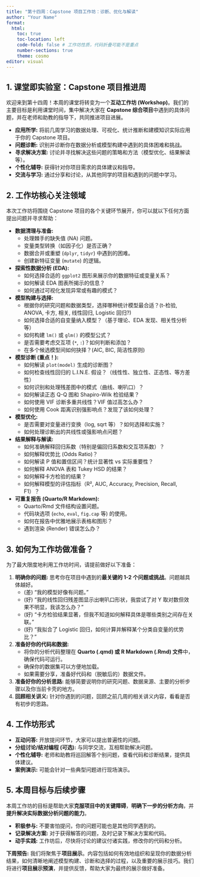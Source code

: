 ```yaml
---
title: "第十四周：Capstone 项目工作坊：诊断、优化与解读"
author: "Your Name"
format:
  html:
    toc: true
    toc-location: left
    code-fold: false # 工作坊性质，代码折叠可能不是重点
    number-sections: true
    theme: cosmo
editor: visual
---
```


## 1. 课堂即实验室：Capstone 项目推进周

欢迎来到第十四周！本周的课堂将转变为一个**互动工作坊 (Workshop)**。我们的主要目标是利用课堂时间，集中解决大家在 **Capstone 综合项目**中遇到的具体问题，并在老师和助教的指导下，共同推进项目进展。

::: {.callout-note title="本周目标"}
-   **应用所学:** 将前几周学习的数据处理、可视化、统计推断和建模知识实际应用于你的 Capstone 项目。
-   **问题诊断:** 识别并诊断你在数据分析或模型构建中遇到的具体困难和挑战。
-   **寻求解决方案:** 讨论并寻找解决这些问题的策略和方法（模型优化、结果解读等）。
-   **个性化辅导:** 获得针对你项目需求的具体建议和指导。
-   **交流与学习:** 通过分享和讨论，从其他同学的项目和遇到的问题中学习。
:::

## 2. 工作坊核心关注领域

本次工作坊将围绕 Capstone 项目的各个关键环节展开，你可以就以下任何方面提出问题并寻求帮助：

-   **数据清理与准备:**
    -   处理棘手的缺失值 (NA) 问题。
    -   变量类型转换（如因子化）是否正确？
    -   数据合并或重塑 (`dplyr`, `tidyr`) 中遇到的困难。
    -   创建新特征变量 (`mutate`) 的逻辑。
-   **探索性数据分析 (EDA):**
    -   如何选择合适的 `ggplot2` 图形来展示你的数据特征或变量关系？
    -   如何解读 EDA 图表所揭示的信息？
    -   如何通过可视化发现异常或有趣的模式？
-   **模型构建与选择:**
    -   根据你的研究问题和数据类型，选择哪种统计模型最合适？(t-检验, ANOVA, 卡方, 相关, 线性回归, Logistic 回归?)
    -   如何选择合适的自变量纳入模型？（基于理论、EDA 发现、相关性分析等）
    -   如何构建 `lm()` 或 `glm()` 的模型公式？
    -   是否需要考虑交互项 (`*`, `:`)？如何判断和添加？
    -   在多个候选模型间如何抉择？(AIC, BIC, 简洁性原则)
-   **模型诊断 (重点！):**
    -   如何解读 `plot(model)` 生成的诊断图？
    -   如何检查线性回归的 L.I.N.E. 假设？（线性性、独立性、正态性、等方差性）
    -   如何识别和处理残差图中的模式（曲线、喇叭口）？
    -   如何解读正态 Q-Q 图和 Shapiro-Wilk 检验结果？
    -   如何使用 VIF 诊断多重共线性？VIF 值过高怎么办？
    -   如何使用 Cook 距离识别强影响点？发现了该如何处理？
-   **模型优化:**
    -   是否需要对变量进行变换（log, sqrt 等）？如何选择和实施？
    -   如何处理诊断出的共线性或强影响点问题？
-   **结果解释与解读:**
    -   如何准确解释回归系数（特别是偏回归系数和交互项系数）？
    -   如何解释优势比 (Odds Ratio)？
    -   如何解读 P 值和置信区间？统计显著性 vs 实际重要性？
    -   如何解释 ANOVA 表和 Tukey HSD 的结果？
    -   如何解释卡方检验的结果？
    -   如何解释模型的评估指标（R², AUC, Accuracy, Precision, Recall, F1）？
-   **可重复报告 (Quarto/R Markdown):**
    -   Quarto/Rmd 文件结构设置问题。
    -   代码块选项 (`echo`, `eval`, `fig.cap` 等) 的使用。
    -   如何在报告中优雅地展示表格和图形？
    -   遇到渲染 (Render) 错误怎么办？

## 3. 如何为工作坊做准备？

为了最大限度地利用工作坊时间，请提前做好以下准备：

1.  **明确你的问题:** 思考你在项目中遇到的**最关键的 1-2 个问题或挑战**。问题越具体越好。
    -   (差) "我的模型好像有问题。"
    -   (好) "我的线性回归残差图显示出喇叭口形状，我尝试了对 Y 取对数但效果不明显，我该怎么办？"
    -   (好) "卡方检验结果显著，但我不知道如何解释具体是哪些类别之间存在关联。"
    -   (好) "我拟合了 Logistic 回归，如何计算并解释某个分类自变量的优势比？"
2.  **准备好你的代码和数据:**
    -   将你的分析代码整理在 **Quarto (.qmd) 或 R Markdown (.Rmd) 文件**中，确保代码可运行。
    -   确保你的数据集可以方便地加载。
    -   如果需要分享，准备好代码和（脱敏后的）数据文件。
3.  **准备好你的分析思路:** 能够简要说明你的研究问题、数据来源、主要的分析步骤以及你当前卡壳的地方。
4.  **回顾相关讲义:** 针对你遇到的问题，回顾之前几周的相关讲义内容，看看是否有初步的思路。

## 4. 工作坊形式

-   **互动问答:** 开放提问环节，大家可以提出普遍性的问题。
-   **分组讨论/结对编程 (可选):** 与同学交流，互相帮助解决问题。
-   **个性化辅导:** 老师和助教将巡回解答个别问题，查看代码和诊断结果，提供具体建议。
-   **案例演示:** 可能会针对一些典型问题进行现场演示。

## 5. 本周目标与后续步骤

本周工作坊的目标是帮助大家**克服项目中的关键障碍**，**明确下一步的分析方向**，并**提升解决实际数据分析问题的能力**。

-   **积极参与:** 不要害怕提问，你的问题可能也是其他同学遇到的。
-   **记录解决方案:** 对于获得解答的问题，及时记录下解决方案和代码。
-   **动手实践:** 工作坊后，尽快将讨论的建议付诸实践，修改你的代码和分析。

**下周预告:** 我们将聚焦于**项目展示**。内容包括如何有效地组织和呈现你的数据分析结果，如何清晰地阐述模型构建、诊断和选择的过程，以及重要的展示技巧。我们将进行**项目展示预演**，并提供反馈，帮助大家为最终的展示做好准备。